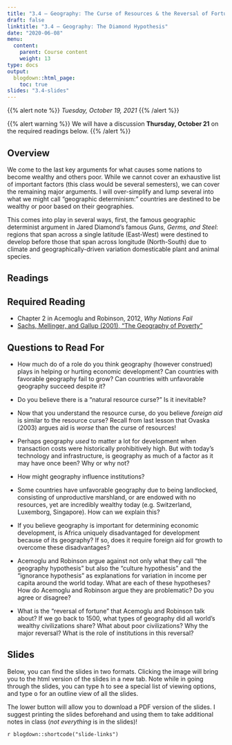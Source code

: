 ```yaml
---
title: "3.4 — Geography: The Curse of Resources & the Reversal of Fortune — Class Content"
draft: false
linktitle: "3.4 — Geography: The Diamond Hypothesis"
date: "2020-06-08"
menu:
  content:
    parent: Course content
    weight: 13
type: docs
output:
  blogdown::html_page:
    toc: true
slides: "3.4-slides"
---
```


{{% alert note %}}
*Tuesday, October 19, 2021*
{{% /alert %}}

{{% alert warning %}}
We will have a discussion **Thursday, October 21** on the required readings below.
{{% /alert %}}

## <i class="fas fa-info-circle fa-lg"></i> Overview

We come to the last key arguments for what causes some nations to become wealthy and others poor. While we cannot cover an exhaustive list of important factors (this class would be several semesters), we can cover the remaining major arguments. I will over-simplify and lump several into what we might call "geographic determinism:" countries are destined to be wealthy or poor based on their geographies.

This comes into play in several ways, first, the famous geographic determinist argument in Jared Diamond's famous *Guns, Germs, and Steel*: regions that span across a single latitude (East-West) were destined to develop before those that span across longitude (North-South) due to climate and geographically-driven variation domesticable plant and animal species.

## <i class="fas fa-book-reader fa-lg"></i> Readings

## Required Reading

- <i class="fas fa-book"></i> Chapter 2 in Acemoglu and Robinson, 2012, *Why Nations Fail*
- [<i class="fas fa-file-pdf"></i> Sachs, Mellinger, and Gallup (2001), "The Geography of Poverty"](/readings/Sachs-Mellinger-Gallup-2001.pdf)

## Questions to Read For

- How much do of a role do you think geography (however construed) plays in helping or hurting economic development? Can countries with favorable geography fail to grow? Can countries with unfavorable geography succeed despite it?

- Do you believe there is a "natural resource curse?" Is it inevitable?

- Now that you understand the resource curse, do you believe *foreign aid* is similar to the resource curse? Recall from last lesson that Ovaska (2003) argues aid is *worse* than the curse of resources!

- Perhaps geography *used* to matter a lot for development when transaction costs were historically prohibitively high. But with today's technology and infrastructure, is geography as much of a factor as it may have once been? Why or why not?

- How might geography influence institutions?

- Some countries have unfavorable geography due to being landlocked, consisting of unproductive marshland, or are endowed with no resources, yet are incredibly wealthy today (e.g. Switzerland, Luxemborg, Singapore). How can we explain this?

- If you believe geography is important for determining economic development, is Africa uniquely disadvantaged for development because of its geography? If so, does it require foreign aid for growth to overcome these disadvantages?

- Acemoglu and Robinson argue against not only what they call "the geography hypothesis" but also the "culture hypothesis" and the "ignorance hypothesis" as explanations for variation in income per capita around the world today. What are each of these hypotheses? How do Acemoglu and Robinson argue they are problematic? Do you agree or disagree?

- What is the "reversal of fortune" that Acemoglu and Robinson talk about? If we go back to 1500, what types of geography did all world's wealthy civilizations share? What about poor civilizations? Why the major reversal? What is the role of institutions in this reversal?

## <i class="fas fa-chalkboard-teacher"></i> Slides

Below, you can find the slides in two formats. Clicking the image will bring you to the html version of the slides in a new tab. Note while in going through the slides, you can type <kbd>h</kbd> to see a special list of viewing options, and type <kbd>o</kbd> for an outline view of all the slides.

The lower button will allow you to download a PDF version of the slides. I suggest printing the slides beforehand and using them to take additional notes in class (*not everything* is in the slides)!

`r blogdown::shortcode("slide-links")`